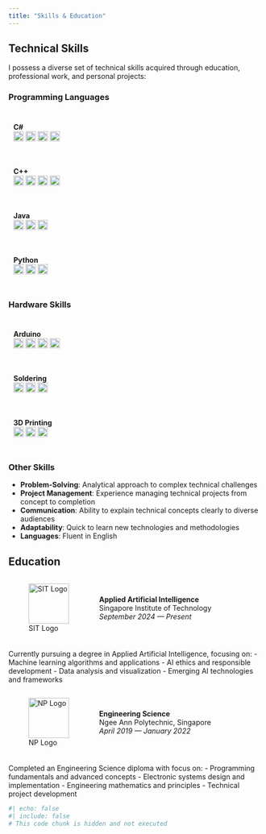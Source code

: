```yaml
---
title: "Skills & Education"
---
```


## Technical Skills

I possess a diverse set of technical skills acquired through education, professional work, and personal projects:

### Programming Languages

:::: {style="display: flex; flex-wrap: wrap;"}
::: {style="flex: 0 0 250px; margin: 10px;"}
**C#**  
![Skill Level](https://avatars.githubusercontent.com/u/placeholder?s=20){width=20} ![Skill Level](https://avatars.githubusercontent.com/u/placeholder?s=20){width=20} ![Skill Level](https://avatars.githubusercontent.com/u/placeholder?s=20){width=20} ![Skill Level](https://avatars.githubusercontent.com/u/placeholder?s=20){width=20}
:::

::: {style="flex: 0 0 250px; margin: 10px;"}
**C++**  
![Skill Level](https://avatars.githubusercontent.com/u/placeholder?s=20){width=20} ![Skill Level](https://avatars.githubusercontent.com/u/placeholder?s=20){width=20} ![Skill Level](https://avatars.githubusercontent.com/u/placeholder?s=20){width=20} ![Skill Level](https://avatars.githubusercontent.com/u/placeholder?s=20){width=20}
:::

::: {style="flex: 0 0 250px; margin: 10px;"}
**Java**  
![Skill Level](https://avatars.githubusercontent.com/u/placeholder?s=20){width=20} ![Skill Level](https://avatars.githubusercontent.com/u/placeholder?s=20){width=20} ![Skill Level](https://avatars.githubusercontent.com/u/placeholder?s=20){width=20}
:::

::: {style="flex: 0 0 250px; margin: 10px;"}
**Python**  
![Skill Level](https://avatars.githubusercontent.com/u/placeholder?s=20){width=20} ![Skill Level](https://avatars.githubusercontent.com/u/placeholder?s=20){width=20} ![Skill Level](https://avatars.githubusercontent.com/u/placeholder?s=20){width=20}
:::
::::

### Hardware Skills

:::: {style="display: flex; flex-wrap: wrap;"}
::: {style="flex: 0 0 250px; margin: 10px;"}
**Arduino**  
![Skill Level](https://avatars.githubusercontent.com/u/placeholder?s=20){width=20} ![Skill Level](https://avatars.githubusercontent.com/u/placeholder?s=20){width=20} ![Skill Level](https://avatars.githubusercontent.com/u/placeholder?s=20){width=20} ![Skill Level](https://avatars.githubusercontent.com/u/placeholder?s=20){width=20}
:::

::: {style="flex: 0 0 250px; margin: 10px;"}
**Soldering**  
![Skill Level](https://avatars.githubusercontent.com/u/placeholder?s=20){width=20} ![Skill Level](https://avatars.githubusercontent.com/u/placeholder?s=20){width=20} ![Skill Level](https://avatars.githubusercontent.com/u/placeholder?s=20){width=20}
:::

::: {style="flex: 0 0 250px; margin: 10px;"}
**3D Printing**  
![Skill Level](https://avatars.githubusercontent.com/u/placeholder?s=20){width=20} ![Skill Level](https://avatars.githubusercontent.com/u/placeholder?s=20){width=20} ![Skill Level](https://avatars.githubusercontent.com/u/placeholder?s=20){width=20}
:::
::::

### Other Skills

- **Problem-Solving**: Analytical approach to complex technical challenges
- **Project Management**: Experience managing technical projects from concept to completion
- **Communication**: Ability to explain technical concepts clearly to diverse audiences
- **Adaptability**: Quick to learn new technologies and methodologies
- **Languages**: Fluent in English

## Education

:::: {style="display: flex; align-items: center; margin-bottom: 20px;"}
::: {style="flex: 0 0 80px;"}
![SIT Logo](https://avatars.githubusercontent.com/u/placeholder?s=80){width=80}
:::
::: {style="flex: 1; padding-left: 20px;"}
**Applied Artificial Intelligence**  
Singapore Institute of Technology  
*September 2024 — Present*
:::
::::

Currently pursuing a degree in Applied Artificial Intelligence, focusing on:
- Machine learning algorithms and applications
- AI ethics and responsible development
- Data analysis and visualization
- Emerging AI technologies and frameworks

:::: {style="display: flex; align-items: center; margin-bottom: 20px;"}
::: {style="flex: 0 0 80px;"}
![NP Logo](https://avatars.githubusercontent.com/u/placeholder?s=80){width=80}
:::
::: {style="flex: 1; padding-left: 20px;"}
**Engineering Science**  
Ngee Ann Polytechnic, Singapore  
*April 2019 — January 2022*
:::
::::

Completed an Engineering Science diploma with focus on:
- Programming fundamentals and advanced concepts
- Electronic systems design and implementation
- Engineering mathematics and principles
- Technical project development

```r
#| echo: false
#| include: false
# This code chunk is hidden and not executed
```
